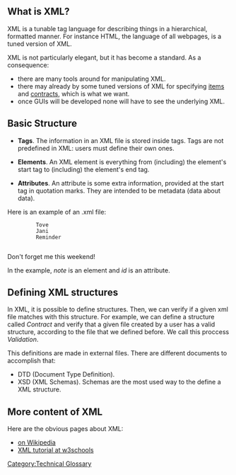 [[Category:Technical Glossary]] 

== What is XML? ==
XML is a tunable tag language for describing things in a hierarchical, formatted manner. For instance HTML, the language of all webpages, is a tuned version of XML.

XML is not particularly elegant, but it has become a standard. As a consequence:
* there are many tools around for manipulating XML.
* there may already by some tuned versions of XML for specifying  [[Items Specification|items]] and [[Contracts Specification|contracts]], which is what we want.
* once GUIs will be developed none will have to see the underlying XML.

== Basic Structure ==

*'''Tags'''. The information in an XML file is stored inside tags. Tags are not predefined in XML: users must define their own ones.

*'''Elements'''. An XML element is everything from (including) the element's start tag to (including) the element's end tag.

*'''Attributes'''. An attribute is some extra information, provided at the start tag in quotation marks. They are intended to be metadata (data about data).

Here is an example of an .xml file:

     <?xml version="1.0" encoding="ISO-8859-1"?>
     <note id=“1245”>
          <to>Tove</to>
          <from>Jani</from>
          <heading>Reminder</heading>
          <body>Don't forget me this weekend!</body>
     </note>

In the example, ''note'' is an element and ''id'' is an attribute.

== Defining XML structures ==
In XML, it is possible to define structures. Then, we can verify if a given xml file matches with this structure. For example, we can define a structure called ''Contract'' and verify that a given file created by a user has a valid structure, according to the file that we defined before. We call this proccess ''Validation''.

This definitions are made in external files. There are different documents to accomplish that:
*DTD (Document Type Definition).
*XSD (XML Schemas). Schemas are the most used way to the define a XML structure.

== More content of XML ==
Here are the obvious pages about XML:
* [http://en.wikipedia.org/wiki/XML|XML on Wikipedia]
* [http://www.w3schools.com/xml/ XML tutorial at w3schools]